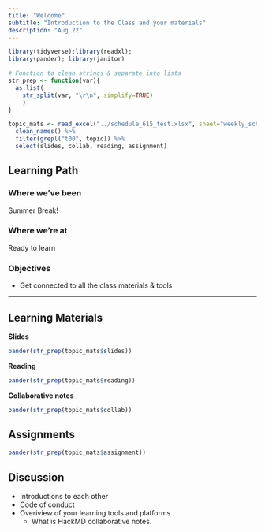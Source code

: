 ```yaml
---
title: "Welcome"
subtitle: "Introduction to the Class and your materials"
description: "Aug 22"
---
```


```r
library(tidyverse);library(readxl); 
library(pander); library(janitor)

# Function to clean strings & separate into lists
str_prep <- function(var){
  as.list(
    str_split(var, "\r\n", simplify=TRUE)
    )
}

topic_mats <- read_excel("../schedule_615_test.xlsx", sheet="weekly_schedule") %>%
  clean_names() %>% 
  filter(grepl("t00", topic)) %>%
  select(slides, collab, reading, assignment)
```

## Learning Path

### Where we've been
Summer Break! 

### Where we're at
Ready to learn


### Objectives

* Get connected to all the class materials & tools

---

## Learning Materials

**Slides**

```r
pander(str_prep(topic_mats$slides))
```

**Reading** 

```r
pander(str_prep(topic_mats$reading))
```


**Collaborative notes**

```r
pander(str_prep(topic_mats$collab))
```

## Assignments

```r
pander(str_prep(topic_mats$assignment))
```

## Discussion

* Introductions to each other
* Code of conduct
* Overiview of your learning tools and platforms
    - What is HackMD collaborative notes.
